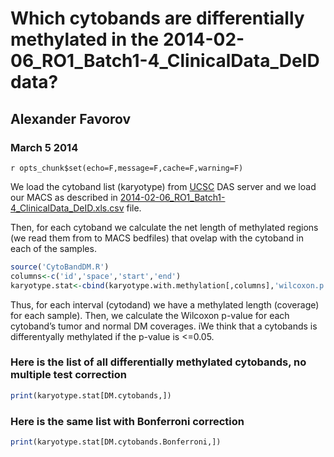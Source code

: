 Which cytobands are differentially methylated in the 2014-02-06_RO1_Batch1-4_ClinicalData_DeID data?
========================================================

Alexander Favorov  
-----------------------------------------------

### March 5 2014

`r opts_chunk$set(echo=F,message=F,cache=F,warning=F)`
<!-- cache is off, we save all the neccessary things in Rda -->

We load the cytoband list (karyotype) from <a href=http://genome.ucsc.edu/>UCSC</a> DAS server and we load our MACS as described in <a href=..\2014-02-06_RO1_Batch1-4_ClinicalData_DeID.html>2014-02-06_RO1_Batch1-4_ClinicalData_DeID.xls.csv</a> file. 

Then, for each cytoband we calculate the net length of methylated regions (we read them from to MACS bedfiles) that ovelap with the cytoband in each of the samples.

```r
source('CytoBandDM.R')
columns<-c('id','space','start','end')
karyotype.stat<-cbind(karyotype.with.methylation[,columns],'wilcoxon.p.value'=wilcoxon.p.values,'is.hyper'=normals.are.less.methylated)
```

Thus, for each interval (cytodand) we have a methylated length (coverage) for each sample).
Then, we calculate the Wilcoxon p-value for each cytoband's tumor and normal DM coverages.
iWe think that a cytobands is differentyally methylated if the p-value is <=0.05. 

### Here is the list of all differentially methylated cytobands, no multiple test correction

```r
print(karyotype.stat[DM.cytobands,])
```

### Here is the same list with Bonferroni correction
```r
print(karyotype.stat[DM.cytobands.Bonferroni,])
```

